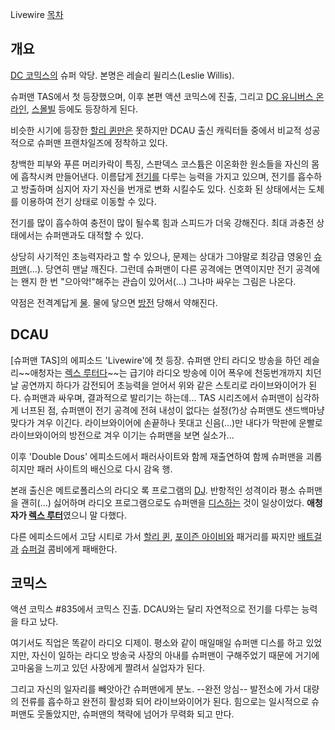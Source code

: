 Livewire
[[목차]]
== 개요 ==
[[DC 코믹스]]의 슈퍼 악당. 본명은 레슬리 윌리스(Leslie Willis).

슈퍼맨 TAS에서 첫 등장했으며, 이후 본편 액션 코믹스에 진출, 그리고 [[DC 유니버스 온라인]], [[스몰빌]] 등에도 등장하게 된다.

비슷한 시기에 등장한 [[할리 퀸]]만은 못하지만 DCAU 출신 캐릭터들 중에서 비교적 성공적으로 슈퍼맨 프랜차일즈에 정착하고 있다.

창백한 피부와 푸른 머리카락이 특징, 스판덱스 코스튬은 이온화한 원소들을 자신의 몸에 흡착시켜 만들어낸다. 이름답게 [[전기]]를 다루는 능력을 가지고 있으며, 전기를 흡수하고 방출하며 심지어 자기 자신을 번개로 변화 시킬수도 있다. 신호화 된 상태에서는 도체를 이용하여 전기 상태로 이동할 수 있다.

전기를 많이 흡수하여 충전이 많이 될수록 힘과 스피드가 더욱 강해진다. 최대 과충전 상태에서는 슈퍼맨과도 대적할 수 있다.

상당히 사기적인 초능력자라고 할 수 있으나, 문제는 상대가 그야말로 최강급 영웅인 [[슈퍼맨]](…). 당연히 맨날 깨진다. 그런데 슈퍼맨이 다른 공격에는 면역이지만 전기 공격에는 왠지 한 번 "으아악!"해주는 관습이 있어서(…) 그나마 싸우는 그림은 나온다.

약점은 전격계답게 [[물]]. 물에 닿으면 [[방전]] 당해서 약해진다.

== DCAU ==
[슈퍼맨 TAS]의 에피소드 'Livewire'에 첫 등장. 슈퍼맨 안티 라디오 방송을 하던 레슬리~~애청자는 [[렉스 루터]]다~~는 급기야 라디오 방송에 이어 폭우에 천둥번개까지 치던 날 공연까지 하다가 감전되어 초능력을 얻어서 위와 같은 스토리로 라이브와이어가 된다. 슈퍼맨과 싸우며, 결과적으로 발리기는 하는데... TAS 시리즈에서 슈퍼맨이 심각하게 너프된 점, 슈퍼맨이 전기 공격에 전혀 내성이 없다는 설정(?)상 슈퍼맨도 샌드백마냥 맞다가 겨우 이긴다. 라이브와이어에 손끝하나 못대고 신음(...)만 내다가 막판에 운빨로 라이브와이어의 방전으로 겨우 이기는 슈퍼맨을 보면 실소가...
 
이후 'Double Dous' 에피소드에서 패러사이트와 함께 재출연하여 함께 슈퍼맨을 괴롭히지만 패러 사이트의 배신으로 다시 감옥 행.

본래 출신은 메트로폴리스의 라디오 록 프로그램의 [[DJ]]. 반항적인 성격이라 평소 슈퍼맨을 괜히(…) 싫어하며 라디오 프로그램으로도 슈퍼맨을 [[디스]]하는 것이 일상이었다. '''애청자가 [[렉스 루터]]'''였으니 말 다했다.

다른 에피소드에서 고담 시티로 가서 [[할리 퀸]], [[포이즌 아이비]]와 패거리를 짜지만 [[배트걸]]과 [[슈퍼걸]] 콤비에게 패배한다.

== 코믹스 ==
액션 코믹스 #835에서 코믹스 진출. DCAU와는 달리 자연적으로 전기를 다루는 능력을 타고 났다.

여기서도 직업은 똑같이 라디오 디제이. 평소와 같이 매일매일 슈퍼맨 디스를 하고 있었지만, 자신이 일하는 라디오 방송국 사장의 아내를 슈퍼맨이 구해주었기 때문에 거기에 고마움을 느끼고 있던 사장에게 짤려서 실업자가 된다.

그리고 자신의 일자리를 빼앗아간 슈퍼맨에게 분노. --완전 앙심-- 발전소에 가서 대량의 전류를 흡수하고 완전히 활성화 되어 라이브와이어가 된다. 힘으로는 일시적으로 슈퍼맨도 웃돌았지만, 슈퍼맨의 책략에 넘어가 무력화 되고 만다.
